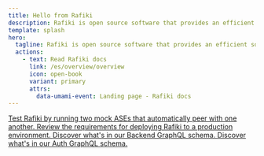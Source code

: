 ```yaml
---
title: Hello from Rafiki
description: Rafiki is open source software that provides an efficient solution for an Account Servicing Entity to enable Interledger functionality on its users' accounts.
template: splash
hero:
  tagline: Rafiki is open source software that provides an efficient solution for an account servicing entity (ASE) to enable Interledger functionality on its users' accounts.
  actions:
    - text: Read Rafiki docs
      link: /es/overview/overview
      icon: open-book
      variant: primary
      attrs:
        data-umami-event: Landing page - Rafiki docs
---
```



<CardGrid>
  <a class='card-link' href='/integration/playground/overview'>
    <Card title='Try it out!' icon='document'>
      Test Rafiki by running two mock ASEs that automatically peer with one
      another.
    </Card>
  </a>
  <a class='card-link' href='/integration/requirements/overview'>
    <Card title='Integration requirements' icon='document'>
      Review the requirements for deploying Rafiki to a production environment.
    </Card>
  </a>
  <a class='card-link' href='/apis/graphql/backend'>
    <Card title='View Backend API schema' icon='document'>
      Discover what's in our Backend GraphQL schema.
    </Card>
  </a>
  <a class='card-link' href='/apis/graphql/auth'>
    <Card title='View Auth API schema' icon='document'>
      Discover what's in our Auth GraphQL schema.
    </Card>
  </a>
</CardGrid>
